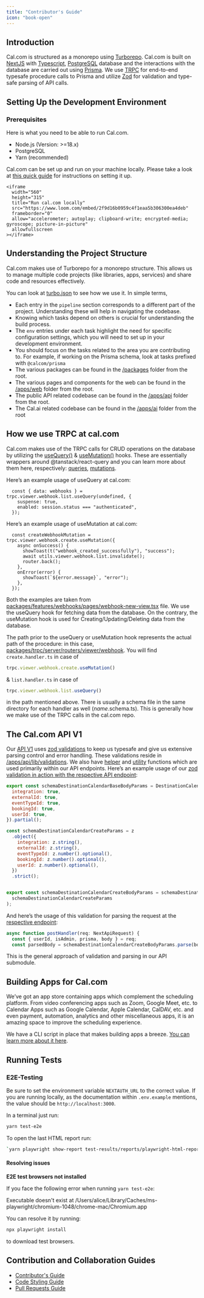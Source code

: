 ```yaml
---
title: "Contributor's Guide"
icon: "book-open"
---
```


## Introduction

Cal.com is structured as a monorepo using [Turborepo](https://github.com/vercel/turbo). Cal.com is built on [NextJS]("https://github.com/vercel/next.js") with [Typescript]("https://www.typescriptlang.org/"), [PostgreSQL]("https://www.postgresql.org/") database and the interactions with the database are carried out using [Prisma]("https://www.prisma.io/"). We use [TRPC]("https://trpc.io/") for end-to-end typesafe procedure calls to Prisma and utilize [Zod]("https://zod.dev/") for validation and type-safe parsing of API calls.

## Setting Up the Development Environment

### Prerequisites

Here is what you need to be able to run Cal.com.
- Node.js (Version: >=18.x)
- PostgreSQL
- Yarn (recommended)

Cal.com can be set up and run on your machine locally. Please take a look at [this quick guide](https://cal.com/documentation/getting-started/local-development) for instructions on setting it up.


    <iframe
      width="560"
      height="315"
      title="Run cal.com locally"
      src="https://www.loom.com/embed/2f9d16b0959c4f1eaa5b306300ea4deb"
      frameborder="0"
      allow="accelerometer; autoplay; clipboard-write; encrypted-media; gyroscope; picture-in-picture"
      allowfullscreen
    ></iframe>


## Understanding the Project Structure

Cal.com makes use of Turborepo for a monorepo structure. This allows us to manage multiple code projects (like libraries, apps, services) and share code and resources effectively.

You can look at [turbo.json](https://github.com/calcom/cal.com/blob/main/turbo.json) to see how we use it. In simple terms, 
- Each entry in the `pipeline` section corresponds to a different part of the project. Understanding these will help in navigating the codebase.
- Knowing which tasks depend on others is crucial for understanding the build process.
- The `env` entries under each task highlight the need for specific configuration settings, which you will need to set up in your development environment.
- You should focus on the tasks related to the area you are contributing to. For example, if working on the Prisma schema, look at tasks prefixed with `@calcom/prisma` 
- The various packages can be found in the [/packages](https://github.com/calcom/cal.com/tree/main/packages) folder from the root.
- The various pages and components for the web can be found in the [/apps/web](https://github.com/calcom/cal.com/tree/main/apps/web) folder from the root.
- The public API related codebase can be found in the [/apps/api](https://github.com/calcom/cal.com/tree/main/apps/api) folder from the root.
- The Cal.ai related codebase can be found in the [/apps/ai](https://github.com/calcom/cal.com/tree/main/apps/ai) folder from the root

## How we use TRPC at cal.com

Cal.com makes use of the TRPC calls for CRUD operations on the database by utilizing the [useQuery()](https://trpc.io/docs/client/react/useQuery) & [useMutation()](https://trpc.io/docs/client/react/useMutation) hooks. These are essentially wrappers around @tanstack/react-query and you can learn more about them here, respectively: [queries](https://tanstack.com/query/v4/docs/react/guides/queries), [mutations](https://tanstack.com/query/v4/docs/react/guides/mutations). 

Here’s an example usage of useQuery at cal.com:
```JS
  const { data: webhooks } = trpc.viewer.webhook.list.useQuery(undefined, {
    suspense: true,
    enabled: session.status === "authenticated",
  });
```

Here’s an example usage of useMutation at cal.com:
```JS
  const createWebhookMutation = trpc.viewer.webhook.create.useMutation({
    async onSuccess() {
      showToast(t("webhook_created_successfully"), "success");
      await utils.viewer.webhook.list.invalidate();
      router.back();
    },
    onError(error) {
      showToast(`${error.message}`, "error");
    },
  });
```
Both the examples are taken from [packages/features/webhooks/pages/webhook-new-view.tsx](https://github.com/calcom/cal.com/blob/main/packages/features/webhooks/pages/webhook-new-view.tsx) file. We use the useQuery hook for fetching data from the database. On the contrary, the useMutation hook is used for Creating/Updating/Deleting data from the database.

The path prior to the useQuery or useMutation hook represents the actual path of the procedure: in this case, [packages/trpc/server/routers/viewer/webhook](https://github.com/calcom/cal.com/tree/main/packages/trpc/server/routers/viewer/webhook). You will find `create.handler.ts` in case of 
```js
trpc.viewer.webhook.create.useMutation()
```
& `list.handler.ts` in case of 
```js
trpc.viewer.webhook.list.useQuery()
```
in the path mentioned above. There is usually a schema file in the same directory for each handler as well (_name_.schema.ts). This is generally how we make use of the TRPC calls in the cal.com repo.

## The Cal.com API V1

Our [API V1](https://github.com/calcom/cal.com/tree/main/apps/api) uses [zod validations](https://zod.dev/) to keep us typesafe and give us extensive parsing control and error handling. These validations reside in [/apps/api/lib/validations](https://github.com/calcom/cal.com/tree/main/apps/api/lib/validations). We also have [helper](https://github.com/calcom/cal.com/tree/main/apps/api/lib/helpers) and [utility](https://github.com/calcom/cal.com/tree/main/apps/api/lib/utils) functions which are used primarily within our API endpoints. 
Here’s an example usage of our [zod validation in action with the respective API endpoint](https://github.com/calcom/cal.com/blob/main/apps/api/lib/validations/destination-calendar.ts):
```js
export const schemaDestinationCalendarBaseBodyParams = DestinationCalendar.pick({
  integration: true,
  externalId: true,
  eventTypeId: true,
  bookingId: true,
  userId: true,
}).partial();

const schemaDestinationCalendarCreateParams = z
  .object({
    integration: z.string(),
    externalId: z.string(),
    eventTypeId: z.number().optional(),
    bookingId: z.number().optional(),
    userId: z.number().optional(),
  })
  .strict();


export const schemaDestinationCalendarCreateBodyParams = schemaDestinationCalendarBaseBodyParams.merge(
  schemaDestinationCalendarCreateParams
);
```

And here’s the usage of this validation for parsing the request at the [respective endpoint](https://github.com/calcom/cal.com/blob/main/apps/api/pages/api/destination-calendars/_post.ts):
```js
async function postHandler(req: NextApiRequest) {
  const { userId, isAdmin, prisma, body } = req;
  const parsedBody = schemaDestinationCalendarCreateBodyParams.parse(body);
```
This is the general approach of validation and parsing in our API submodule.

## Building Apps for Cal.com

We’ve got an app store containing apps which complement the scheduling platform. From video conferencing apps such as Zoom, Google Meet, etc. to Calendar Apps such as Google Calendar, Apple Calendar, CalDAV, etc. and even payment, automation, analytics and other miscellaneous apps, it is an amazing space to improve the scheduling experience. 

We have a CLI script in place that makes building apps a breeze. [You can learn more about it here](https://cal.com/docs/how-to-guides/how-to-build-an-app).

## Running Tests

### E2E-Testing

Be sure to set the environment variable `NEXTAUTH_URL` to the correct value. If you are running locally, as the documentation within `.env.example` mentions, the value should be `http://localhost:3000`.

In a terminal just run:
```bash
yarn test-e2e
```

To open the last HTML report run:

```bash
`yarn playwright show-report test-results/reports/playwright-html-report`
```

#### Resolving issues

**E2E test browsers not installed**

If you face the following error when running `yarn test-e2e`:

<Warning>
Executable doesn't exist at /Users/alice/Library/Caches/ms-playwright/chromium-1048/chrome-mac/Chromium.app
</Warning>

You can resolve it by running:

```bash
npx playwright install
```
to download test browsers.

## Contribution and Collaboration Guides

- [Contributor's Guide](https://cal.com/documentation/open-source-contribution/contributors-guide)
- [Code Styling Guide](https://cal.com/documentation/open-source-contribution/code-styling)
- [Pull Requests Guide](https://cal.com/documentation/open-source-contribution/pull-requests)